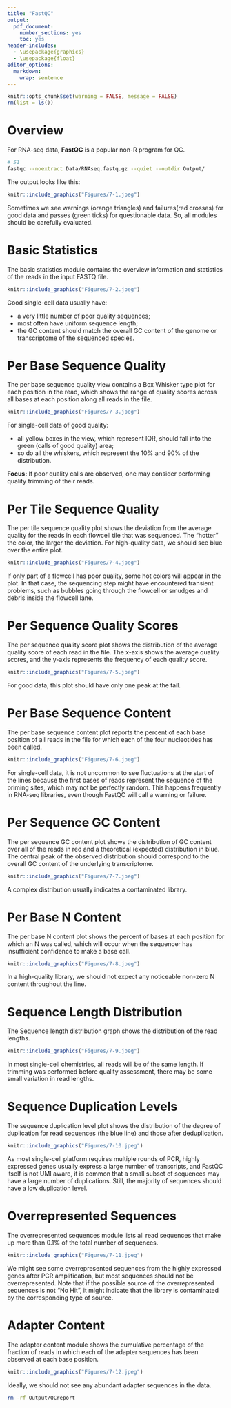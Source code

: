```yaml
---
title: "FastQC"
output: 
  pdf_document: 
    number_sections: yes
    toc: yes
header-includes: 
  - \usepackage{graphics}
  - \usepackage{float}
editor_options: 
  markdown: 
    wrap: sentence
---
```


```r
knitr::opts_chunk$set(warning = FALSE, message = FALSE)
rm(list = ls())
```

\newpage

# Overview
For RNA-seq data, **FastQC** is a popular non-R program for QC.
```bash
# S1
fastqc --noextract Data/RNAseq.fastq.gz --quiet --outdir Output/
```

The output looks like this:

```r
knitr::include_graphics("Figures/7-1.jpeg")
```

Sometimes we see warnings (orange triangles) and failures(red crosses) for good data and passes (green ticks) for questionable data. So, all modules should be carefully evaluated.

# Basic Statistics
The basic statistics module contains the overview information and statistics of the reads in the input FASTQ file.

```r
knitr::include_graphics("Figures/7-2.jpeg")
```

Good single-cell data usually have:

- a very little number of poor quality sequences;
- most often have uniform sequence length;
- the GC content should match the overall GC content of the genome or transcriptome of the sequenced species.

# Per Base Sequence Quality
The per base sequence quality view contains a Box Whisker type plot for each position in the read, which shows the range of quality scores across all bases at each position along all reads in the file.

```r
knitr::include_graphics("Figures/7-3.jpeg")
```

For single-cell data of good quality:

- all yellow boxes in the view, which represent IQR, should fall into the green (calls of good quality) area;
- so do all the whiskers, which represent the 10% and 90% of the distribution.

**Focus:** If poor quality calls are observed, one may consider performing quality trimming of their reads.

# Per Tile Sequence Quality
The per tile sequence quality plot shows the deviation from the average quality for the reads in each flowcell tile that was sequenced. The "hotter" the color, the larger the deviation. For high-quality data, we should see blue over the entire plot.

```r
knitr::include_graphics("Figures/7-4.jpeg")
```

If only part of a flowcell has poor quality, some hot colors will appear in the plot. In that case, the sequencing step might have encountered transient problems, such as bubbles going through the flowcell or smudges and debris inside the flowcell lane.

# Per Sequence Quality Scores
The per sequence quality score plot shows the distribution of the average quality score of each read in the file. The x-axis shows the average quality scores, and the y-axis represents the frequency of each quality score.

```r
knitr::include_graphics("Figures/7-5.jpeg")
```

For good data, this plot should have only one peak at the tail.

# Per Base Sequence Content
The per base sequence content plot reports the percent of each base position of all reads in the file for which each of the four nucleotides has been called.

```r
knitr::include_graphics("Figures/7-6.jpeg")
```

For single-cell data, it is not uncommon to see fluctuations at the start of the lines because the first bases of reads represent the sequence of the priming sites, which may not be perfectly random. This happens frequently in RNA-seq libraries, even though FastQC will call a warning or failure.

# Per Sequence GC Content
The per sequence GC content plot shows the distribution of GC content over all of the reads in red and a theoretical (expected) distribution in blue. The central peak of the observed distribution should correspond to the overall GC content of the underlying transcriptome.

```r
knitr::include_graphics("Figures/7-7.jpeg")
```

A complex distribution usually indicates a contaminated library.

# Per Base N Content
The per base N content plot shows the percent of bases at each position for which an N was called, which will occur when the sequencer has insufficient confidence to make a base call.

```r
knitr::include_graphics("Figures/7-8.jpeg")
```

In a high-quality library, we should not expect any noticeable non-zero N content throughout the line.

# Sequence Length Distribution
The Sequence length distribution graph shows the distribution of the read lengths.

```r
knitr::include_graphics("Figures/7-9.jpeg")
```

In most single-cell chemistries, all reads will be of the same length. If trimming was performed before quality assessment, there may be some small variation in read lengths.

# Sequence Duplication Levels
The sequence duplication level plot shows the distribution of the degree of duplication for read sequences (the blue line) and those after deduplication.

```r
knitr::include_graphics("Figures/7-10.jpeg")
```

As most single-cell platform requires multiple rounds of PCR, highly expressed genes usually express a large number of transcripts, and FastQC itself is not UMI aware, it is common that a small subset of sequences may have a large number of duplications. Still, the majority of sequences should have a low duplication level.

# Overrepresented Sequences
The overrepresented sequences module lists all read sequences that make up more than 0.1% of the total number of sequences.

```r
knitr::include_graphics("Figures/7-11.jpeg")
```

We might see some overrepresented sequences from the highly expressed genes after PCR amplification, but most sequences should not be overrepresented. Note that if the possible source of the overrepresented sequences is not “No Hit”, it might indicate that the library is contaminated by the corresponding type of source.

# Adapter Content
The adapter content module shows the cumulative percentage of the fraction of reads in which each of the adapter sequences has been observed at each base position.

```r
knitr::include_graphics("Figures/7-12.jpeg")
```

Ideally, we should not see any abundant adapter sequences in the data.

```bash
rm -rf Output/QCreport
```
